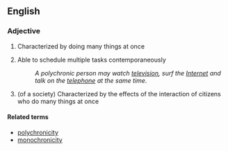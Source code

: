 ==English==

===Adjective===
{{en-adj}}

# Characterized by doing many things at once
# {{of a person}} Able to schedule multiple tasks contemporaneously
#: ''A polychronic person may watch [[television]], surf the [[Internet]] and talk on the [[telephone]] at the same time.''
# (of a society) Characterized by the effects of the interaction of citizens who do many things at once 
====Related terms====
* [[polychronicity]]
* [[monochronicity]]